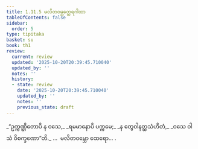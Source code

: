 ```yaml
---
title: 1.11.5 မလိတဝမ္ဘတ္ထေရဂါထာ
tableOfContents: false
sidebar:
  order: 5
type: tipitaka
basket: su
book: th1
review:
  current: review
  updated: '2025-10-20T20:39:45.710040'
  updated_by: ''
  notes: ''
  history:
  - state: review
    date: '2025-10-20T20:39:45.710040'
    updated_by: ''
    notes: ''
    previous_state: draft
---
```



<DynamicBreadcrumb />


<ReviewStatus review={frontmatter.review} showDetails={true} />

<HypothesisAnnotation frontmatter={frontmatter} />

<Division number="105" book="th1" e="ch" v="19" p="242">

<Paragraph number="235" type="verses" book="th1">
_“ဥက္ကဏ္ဌိတောပိ န ဝသေ,_  
_ရမမာနောပိ ပက္ကမေ;_  
_န တွေဝါနတ္ထသံဟိတံ,_  
_ဝသေ ဝါသံ ဝိစက္ခဏော”တိ._  


</Paragraph>
</Division>

<Paragraph number="236" type="center" book="th1">
…  မလိတဝမ္ဘော ထေရော… .
</Paragraph>